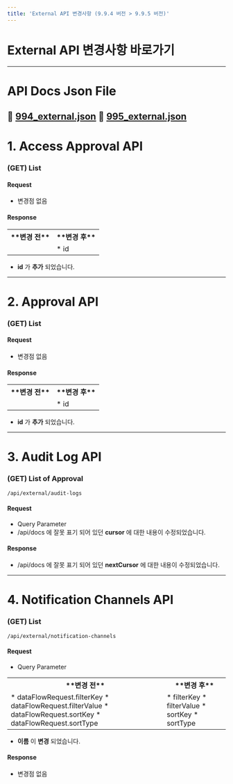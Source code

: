 ```yaml
---
title: 'External API 변경사항 (9.9.4 버전 > 9.9.5 버전)'
---
```


# External API 변경사항 바로가기

---

# API Docs Json File

:paperclip: [994_external.json](994_external.json)
:paperclip: [995_external.json](995_external.json)
---

# 1. Access Approval API

### (GET) List

#### Request

* 변경점 없음

#### Response

<table data-table-width="760" data-layout="default" local-id="729f4860-908e-453e-a2ce-586ef92bde21">
<colgroup>
<col/>
<col/>
</colgroup>
<tbody>
<tr>
<th>
**변경 전**
</th>
<th>
**변경 후**
</th>
</tr>
<tr>
<td>

</td>
<td>
* id
</td>
</tr>
</tbody>
</table>

*  **id**  가  **추가** 되었습니다.
---

# 2. Approval API

### (GET) List

#### Request

* 변경점 없음

#### Response

<table data-table-width="760" data-layout="default" local-id="d1aedf57-9c7c-4ffd-abf3-d1381144dd7d">
<colgroup>
<col/>
<col/>
</colgroup>
<tbody>
<tr>
<th>
**변경 전**
</th>
<th>
**변경 후**
</th>
</tr>
<tr>
<td>

</td>
<td>
* id
</td>
</tr>
</tbody>
</table>

*  **id**  가  **추가** 되었습니다.
---

# 3. Audit Log API

### (GET) List of Approval

`/api/external/audit-logs`

#### Request

* Query Parameter
* /api/docs 에 잘못 표기 되어 있던  **cursor**  에 대한 내용이 수정되었습니다.

#### Response

* /api/docs 에 잘못 표기 되어 있던  **nextCursor**  에 대한 내용이 수정되었습니다.
---

# 4. Notification Channels API

### (GET) List

`/api/external/notification-channels`

#### Request

* Query Parameter

<table data-table-width="760" data-layout="default" local-id="a8579e9b-bf3a-44ef-8dbe-bef487c68840">
<colgroup>
<col/>
<col/>
</colgroup>
<tbody>
<tr>
<th>
**변경 전**
</th>
<th>
**변경 후**
</th>
</tr>
<tr>
<td>
* dataFlowRequest.filterKey
* dataFlowRequest.filterValue
* dataFlowRequest.sortKey
* dataFlowRequest.sortType
</td>
<td>
* filterKey
* filterValue
* sortKey
* sortType
</td>
</tr>
</tbody>
</table>

*  **이름** 이  **변경** 되었습니다.

#### Response

* 변경점 없음
